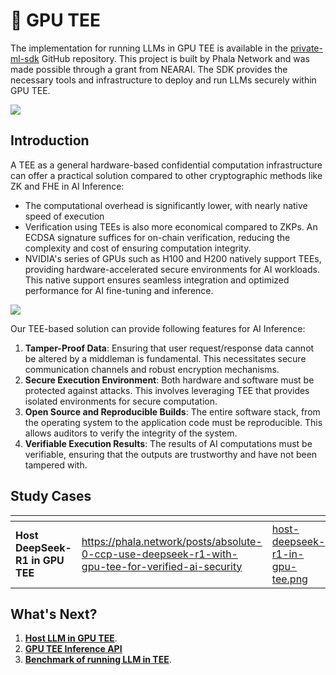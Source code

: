 # 🔐 GPU TEE

The implementation for running LLMs in GPU TEE is available in the [private-ml-sdk](https://github.com/nearai/private-ml-sdk) GitHub repository. This project is built by Phala Network and was made possible through a grant from NEARAI. The SDK provides the necessary tools and infrastructure to deploy and run LLMs securely within GPU TEE.

<Frame>
    <img src="/images/private-ml-sdk.png" />
</Frame>

## Introduction

A TEE as a general hardware-based confidential computation infrastructure can offer a practical solution compared to other cryptographic methods like ZK and FHE in AI Inference:

* The computational overhead is significantly lower, with nearly native speed of execution
* Verification using TEEs is also more economical compared to ZKPs. An ECDSA signature suffices for on-chain verification, reducing the complexity and cost of ensuring computation integrity.
* NVIDIA's series of GPUs such as H100 and H200 natively support TEEs, providing hardware-accelerated secure environments for AI workloads. This native support ensures seamless integration and optimized performance for AI fine-tuning and inference.

<Frame>
    <img src="/images/confidential-ai-inference-overview.png" />
</Frame>

Our TEE-based solution can provide following features for AI Inference:

1. **Tamper-Proof Data**: Ensuring that user request/response data cannot be altered by a middleman is fundamental. This necessitates secure communication channels and robust encryption mechanisms.
2. **Secure Execution Environment**: Both hardware and software must be protected against attacks. This involves leveraging TEE that provides isolated environments for secure computation.
3. **Open Source and Reproducible Builds**: The entire software stack, from the operating system to the application code must be reproducible. This allows auditors to verify the integrity of the system.
4. **Verifiable Execution Results**: The results of AI computations must be verifiable, ensuring that the outputs are trustworthy and have not been tampered with.

## Study Cases

<table data-card-size="large" data-view="cards"><thead><tr><th></th><th data-hidden data-card-target data-type="content-ref"></th><th data-hidden data-card-cover data-type="files"></th></tr></thead><tbody><tr><td><strong>Host DeepSeek-R1 in GPU TEE</strong></td><td><a href="https://phala.network/posts/absolute-0-ccp-use-deepseek-r1-with-gpu-tee-for-verified-ai-security">https://phala.network/posts/absolute-0-ccp-use-deepseek-r1-with-gpu-tee-for-verified-ai-security</a></td><td><a href="../../images/host-deepseek-r1-in-gpu-tee.png">host-deepseek-r1-in-gpu-tee.png</a></td></tr></tbody></table>

## What's Next?

1. [**Host LLM in GPU TEE**](/gpu-tee/llm-in-tee).
2. [**GPU TEE Inference API**](/gpu-tee/inference-api)
3. [**Benchmark of running LLM in TEE**](/gpu-tee/benchmark).
